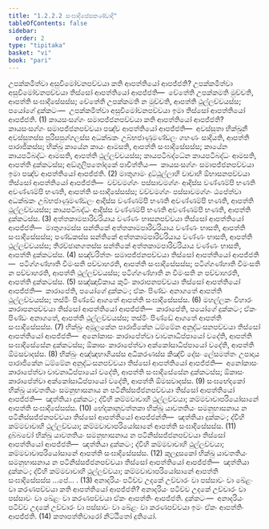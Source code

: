 ```yaml
---
title: "1.2.2.2 සංඝාදිසේසකණ්ඩාදි"
tableOfContents: false
sidebar:
  order: 2
type: "tipitaka"
basket: "vi"
book: "pari"
---
```



<DynamicBreadcrumb />

<Division number="194" book="pari">

<Paragraph number="628" book="pari">
උපක්කමිත්වා අසුචිමෝචනපච්චයා කති ආපත්තියෝ ආපජ්ජති? උපක්කමිත්වා අසුචිමෝචනපච්චයා තිස්සෝ ආපත්තියෝ ආපජ්ජති—  චේතේති උපක්කමති මුච්චති, ආපත්ති සංඝාදිසේසස්ස; චේතේති උපක්කමති න මුච්චති, ආපත්ති ථුල්ලච්චයස්ස; පයෝගේ දුක්කටං—  උපක්කමිත්වා අසුචිමෝචනපච්චයා ඉමා තිස්සෝ ආපත්තියෝ ආපජ්ජති. (1)
</Paragraph>

<Paragraph number="629" book="pari">
කායසංසග්ගං සමාපජ්ජනපච්චයා කති ආපත්තියෝ ආපජ්ජති? කායසංසග්ගං සමාපජ්ජනපච්චයා පඤ්ච ආපත්තියෝ ආපජ්ජති—  අවස්සුතා භික්ඛුනී අවස්සුතස්ස පුරිසපුග්ගලස්ස අධක්ඛකං උබ්භජාණුමණ්ඩලං ගහණං සාදියති, ආපත්ති පාරාජිකස්ස; භික්ඛු කායේන කායං ආමසති, ආපත්ති සංඝාදිසේසස්ස; කායේන කායපටිබද්ධං ආමසති, ආපත්ති ථුල්ලච්චයස්ස; කායපටිබද්ධේන කායපටිබද්ධං ආමසති, ආපත්ති දුක්කටස්ස; අඞ්ගුලිපතෝදකේ පාචිත්තියං—  කායසංසග්ගං සමාපජ්ජනපච්චයා ඉමා පඤ්ච ආපත්තියෝ ආපජ්ජති. (2)
</Paragraph>

<Paragraph number="630" book="pari">
මාතුගාමං දුට්ඨුල්ලාහි වාචාහි ඕභාසනපච්චයා තිස්සෝ ආපත්තියෝ ආපජ්ජති—  වච්චමග්ගං පස්සාවමග්ගං ආදිස්ස වණ්ණම්පි භණති අවණ්ණම්පි භණති, ආපත්ති සංඝාදිසේසස්ස; වච්චමග්ගං පස්සාවමග්ගං ඨපේත්වා අධක්ඛකං උබ්භජාණුමණ්ඩලං ආදිස්ස වණ්ණම්පි භණති අවණ්ණම්පි භණති, ආපත්ති ථුල්ලච්චයස්ස; කායපටිබද්ධං ආදිස්ස වණ්ණම්පි භණති අවණ්ණම්පි භණති, ආපත්ති දුක්කටස්ස. (3)
</Paragraph>

<Paragraph number="631" book="pari">
අත්තකාමපාරිචරියාය වණ්ණං භාසනපච්චයා තිස්සෝ ආපත්තියෝ ආපජ්ජති—  මාතුගාමස්ස සන්තිකේ අත්තකාමපාරිචරියාය වණ්ණං භාසති, ආපත්ති සංඝාදිසේසස්ස; පණ්ඩකස්ස සන්තිකේ අත්තකාමපාරිචරියාය වණ්ණං භාසති, ආපත්ති ථුල්ලච්චයස්ස; තිරච්ඡානගතස්ස සන්තිකේ අත්තකාමපාරිචරියාය වණ්ණං භාසති, ආපත්ති දුක්කටස්ස. (4)
</Paragraph>

<Paragraph number="632" book="pari">
සඤ්චරිත්තං සමාපජ්ජනපච්චයා තිස්සෝ ආපත්තියෝ ආපජ්ජති—  පටිග්ගණ්හාති වීමංසති පච්චාහරති, ආපත්ති සංඝාදිසේසස්ස; පටිග්ගණ්හාති වීමංසති න පච්චාහරති, ආපත්ති ථුල්ලච්චයස්ස; පටිග්ගණ්හාති න වීමංසති න පච්චාහරති, ආපත්ති දුක්කටස්ස. (5)
</Paragraph>

<Paragraph number="633" book="pari">
සඤ්ඤාචිකාය කුටිං කාරාපනපච්චයා තිස්සෝ ආපත්තියෝ ආපජ්ජති—  කාරාපේති, පයෝගේ දුක්කටං; ඒකං පිණ්ඩං අනාගතේ ආපත්ති ථුල්ලච්චයස්ස; තස්මිං පිණ්ඩේ ආගතේ ආපත්ති සංඝාදිසේසස්ස. (6)
</Paragraph>

<Paragraph number="634" book="pari">
මහල්ලකං විහාරං කාරාපනපච්චයා තිස්සෝ ආපත්තියෝ ආපජ්ජති—  කාරාපේති, පයෝගේ දුක්කටං; ඒකං පිණ්ඩං අනාගතේ, ආපත්ති ථුල්ලච්චයස්ස; තස්මිං පිණ්ඩේ ආගතේ ආපත්ති සංඝාදිසේසස්ස. (7)
</Paragraph>

<Paragraph number="635" book="pari">
භික්ඛුං අමූලකේන පාරාජිකේන ධම්මේන අනුද්ධංසනපච්චයා තිස්සෝ ආපත්තියෝ ආපජ්ජති—  අනෝකාසං කාරාපේත්වා චාවනාධිප්පායෝ වදේති, ආපත්ති සංඝාදිසේසේන දුක්කටස්ස; ඕකාසං කාරාපේත්වා අක්කෝසාධිප්පායෝ වදේති, ආපත්ති ඕමසවාදස්ස. (8)
</Paragraph>

<Paragraph number="636" book="pari">
භික්ඛුං අඤ්ඤභාගියස්ස අධිකරණස්ස කිඤ්චි දේසං ලේසමත්තං උපාදාය පාරාජිකේන ධම්මේන අනුද්ධංසනපච්චයා තිස්සෝ ආපත්තියෝ ආපජ්ජති—  අනෝකාසං කාරාපේත්වා චාවනාධිප්පායෝ වදේති, ආපත්ති සංඝාදිසේසේන දුක්කටස්ස; ඕකාසං කාරාපේත්වා අක්කෝසාධිප්පායෝ වදේති, ආපත්ති ඕමසවාදස්ස. (9)
</Paragraph>

<Paragraph number="637" book="pari">
සංඝභේදකෝ භික්ඛු යාවතතියං සමනුභාසනාය න පටිනිස්සජ්ජනපච්චයා තිස්සෝ ආපත්තියෝ ආපජ්ජති—  ඤත්තියා දුක්කටං; ද්වීහි කම්මවාචාහි ථුල්ලච්චයා; කම්මවාචාපරියෝසානේ ආපත්ති සංඝාදිසේසස්ස. (10)
</Paragraph>

<Paragraph number="638" book="pari">
භේදකානුවත්තකා භික්ඛූ යාවතතියං සමනුභාසනාය න පටිනිස්සජ්ජනපච්චයා තිස්සෝ ආපත්තියෝ ආපජ්ජන්ති—  ඤත්තියා දුක්කටං; ද්වීහි කම්මවාචාහි ථුල්ලච්චයා; කම්මවාචාපරියෝසානේ ආපත්ති සංඝාදිසේසස්ස. (11)
</Paragraph>

<Paragraph number="639" book="pari">
දුබ්බචෝ භික්ඛු යාවතතියං සමනුභාසනාය න පටිනිස්සජ්ජනපච්චයා තිස්සෝ ආපත්තියෝ ආපජ්ජති—  ඤත්තියා දුක්කටං; ද්වීහි කම්මවාචාහි ථුල්ලච්චයා; කම්මවාචාපරියෝසානේ ආපත්ති සංඝාදිසේසස්ස. (12)
</Paragraph>

<Paragraph number="640" book="pari">
කුලදූසකෝ භික්ඛු යාවතතියං සමනුභාසනාය න පටිනිස්සජ්ජනපච්චයා තිස්සෝ ආපත්තියෝ ආපජ්ජති—  ඤත්තියා දුක්කටං; ද්වීහි කම්මවාචාහි ථුල්ලච්චයා; කම්මවාචාපරියෝසානේ ආපත්ති සංඝාදිසේසස්ස …පේ… . (13)
</Paragraph>

<Paragraph number="641" book="pari">
අනාදරියං පටිච්ච උදකේ උච්චාරං වා පස්සාවං වා ඛේළං වා කරණපච්චයා කති ආපත්තියෝ ආපජ්ජති? අනාදරියං පටිච්ච උදකේ උච්චාරං වා පස්සාවං වා ඛේළං වා කරණපච්චයා ඒකං ආපත්තිං ආපජ්ජති. දුක්කටං—  අනාදරියං පටිච්ච උදකේ උච්චාරං වා පස්සාවං වා ඛේළං වා කරණපච්චයා ඉමං ඒකං ආපත්තිං ආපජ්ජති. (14)

</Paragraph>
</Division>

<Paragraph number="642" type="center" book="pari">
කතාපත්තිවාරෝ නිට්ඨිතෝ දුතියෝ.
</Paragraph>